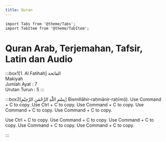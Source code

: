 ```yaml
---
title: Quran
---
```

```mdx-code-block
import Tabs from '@theme/Tabs';
import TabItem from '@theme/TabItem';
```

# Quran Arab, Terjemahan, Tafsir, Latin dan Audio

:::box1[1. Al Fatihah]
الفاتحة\
Makiyah\
Jumlah Ayat : 7\
Urutan Turun : 5
:::

:::box2[بِسْمِ اللّٰهِ الرَّحْمٰنِ الرَّحِيْمِ]
Bismillāhir-raḥmānir-raḥīm(i).
<Tabs groupId="terjemah">
  <TabItem value="kemenag" label="Kemenag">Use Command + C to copy.</TabItem>
  <TabItem value="affairs" label="Affairs">Use Ctrl + C to copy.</TabItem>
  <TabItem value="complex" label="Complex">Use Command + C to copy.</TabItem>
<TabItem value="tanzil" label="Tanzil">Use Command + C to copy.</TabItem>
<TabItem value="sabix" label="Complex">Use Command + C to copy.</TabItem>
</Tabs>

<Tabs groupId="tafsir">
  <TabItem value="jalalayn" label="Jalalayn">Use Ctrl + C to copy.</TabItem>
  <TabItem value="tahlili" label="Tahlili">Use Command + C to copy.</TabItem>
<TabItem value="wajiz" label="Wajiz">Use Command + C to copy.</TabItem>
<TabItem value="mokhtasar" label="Mokhtasar">Use Command + C to copy.</TabItem>
<TabItem value="muntakhab" label="Muntakhab">Use Command + C to copy.</TabItem>
</Tabs>

:::


